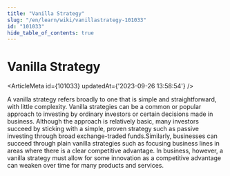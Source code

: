 ```yaml
---
title: "Vanilla Strategy"
slug: "/en/learn/wiki/vanillastrategy-101033"
id: "101033"
hide_table_of_contents: true
---
```



# Vanilla Strategy

<ArticleMeta id={101033} updatedAt={'2023-09-26 13:58:54'} />
<div className='border-solid border-b border-t-0 my-4 border-[var(--ifm-color-gray-300)]' />

A vanilla strategy refers broadly to one that is simple and straightforward, with little complexity. Vanilla strategies can be a common or popular approach to investing by ordinary investors or certain decisions made in business. Although the approach is relatively basic, many investors succeed by sticking with a simple, proven strategy such as passive investing through broad exchange-traded funds.Similarly, businesses can succeed through plain vanilla strategies such as focusing business lines in areas where there is a clear competitive advantage. In business, however, a vanilla strategy must allow for some innovation as a competitive advantage can weaken over time for many products and services.
